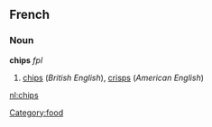 ==French==
===Noun===
'''chips''' ''fpl''
# [[chips]] (''British English''), [[crisps]] (''American English'')
[[Category:food]]

[[nl:chips]]
